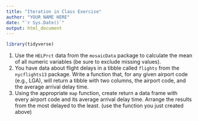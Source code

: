 ```yaml
---
title: "Iteration in Class Exercise"
author: "YOUR NAME HERE"
date: "`r Sys.Date()`"
output: html_document
---
```


```r
library(tidyverse)
```

1. Use the `HELPrct` data from the `mosaicData` package to calculate the mean of 
all numeric variables (be sure to exclude missing values).
2. You have data about flight delays in a tibble called `flights` from the 
`nycflights13` package. Write a function that, for any given airport code (e.g., 
LGA), will return a tibble with two columns, the airport code, and the average 
arrival delay time. 
3. Using the appropriate `map` function, create return a data frame with every 
airport code and its average arrival delay time. Arrange the results from the 
most delayed to the least. (use the function you just created above)